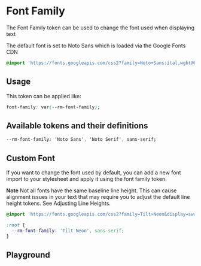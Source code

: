 
# Font Family

The Font Family token can be used to change the font used when displaying text

The default font is set to Noto Sans which is loaded via the Google Fonts CDN

```css
@import 'https://fonts.googleapis.com/css2?family=Noto+Sans:ital,wght@0,100;0,200;0,300;0,400;0,500;0,600;0,700;0,800;0,900;1,100;1,200;1,300;1,400;1,500;1,600;1,700;1,800;1,900&display=swap';
```

## Usage

This token can be applied like:

```css
font-family: var(--rm-font-family);
```

## Available tokens and their definitions

```css
--rm-font-family: 'Noto Sans', 'Noto Serif', sans-serif;
```

## Custom Font

If you want to change the font used by default, you can add a new font import to your stylesheet and apply it using the font family token.

**Note** Not all fonts have the same baseline line height. This can cause alignment issues in your text that may require you to adjust the default line height tokens. See <LinkTo kind="tokens-typography-line-height--base#custom-font">Adjusting Line Heights</LinkTo>.

```css
@import 'https://fonts.googleapis.com/css2?family=Tilt+Neon&display=swap';

:root {
  --rm-font-family: 'Tilt Neon', sans-serif;
}
```

## Playground

<Primary />
<ArgsTable of="." story="^" />
